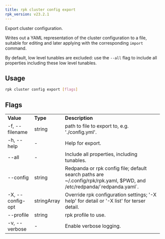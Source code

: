 ```yaml
---
title: rpk cluster config export
rpk_version: v23.2.1
---
```


<head>
  <meta name="title" content="rpk cluster config export | Redpanda Docs" />
  <meta name="description" content="rpk cluster config export" />
  <link rel="canonical" href="https://docs.redpanda.com/docs/reference/rpk/rpk-cluster/rpk-cluster-config-export/" />
</head>

Export cluster configuration.

Writes out a YAML representation of the cluster configuration to a file,
suitable for editing and later applying with the corresponding `import`
command.

By default, low level tunables are excluded: use the `--all` flag
to include all properties including these low level tunables.

## Usage

```bash
rpk cluster config export [flags]
```

## Flags

<table>
  <tbody>
    <tr>
      <td>
        <strong>Value</strong>
      </td>
      <td>
        <strong>Type</strong>
      </td>
      <td>
        <strong>Description</strong>
      </td>
    </tr>
    <tr>
      <td>-f, --filename</td>
      <td>string</td>
      <td>path to file to export to, e.g. './config.yml'.</td>
    </tr>
    <tr>
      <td>-h, --help</td>
      <td>-</td>
      <td>Help for export.</td>
    </tr>
    <tr>
      <td>--all</td>
      <td>-</td>
      <td>Include all properties, including tunables.</td>
    </tr>
    <tr>
      <td>--config</td>
      <td>string</td>
      <td>
        Redpanda or rpk config file; default search paths are
        ~/.config/rpk/rpk.yaml, $PWD, and /etc/redpanda/`redpanda.yaml`.
      </td>
    </tr>
    <tr>
      <td>-X, --config-opt</td>
      <td>stringArray</td>
      <td>
        Override rpk configuration settings; '-X help' for detail or '-X list'
        for terser detail.
      </td>
    </tr>
    <tr>
      <td>--profile</td>
      <td>string</td>
      <td>rpk profile to use.</td>
    </tr>
    <tr>
      <td>-v, --verbose</td>
      <td>-</td>
      <td>Enable verbose logging.</td>
    </tr>
  </tbody>
</table>
